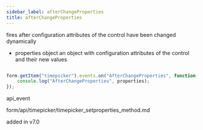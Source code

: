 ```yaml
---
sidebar_label: afterChangeProperties
title: afterChangeProperties
---
```



          


<Short>
 fires after configuration attributes of the control have been changed dynamically



</Short>



- properties     object      an object with configuration attributes of the control and their new values

~~~js

form.getItem("timepicker").events.on("AfterChangeProperties", function(properties) {
    console.log("AfterChangeProperties", properties);
});


~~~
 api_event

<Descr>



</Descr>


 form/api/timepicker/timepicker_setproperties_method.md

 added in v7.0

